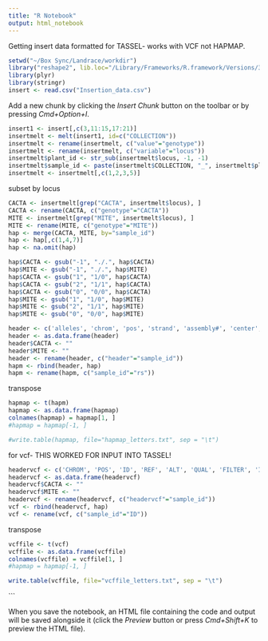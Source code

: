 ```yaml
---
title: "R Notebook"
output: html_notebook
---
```

Getting insert data formatted for TASSEL- works with VCF not HAPMAP.

```r
setwd("~/Box Sync/Landrace/workdir")
library("reshape2", lib.loc="/Library/Frameworks/R.framework/Versions/3.3/Resources/library")
library(plyr)
library(stringr)
insert <- read.csv("Insertion_data.csv")
```

Add a new chunk by clicking the *Insert Chunk* button on the toolbar or by pressing *Cmd+Option+I*.
```r
insert1 <- insert[,c(3,11:15,17:21)]
insertmelt <- melt(insert1, id=c("COLLECTION"))
insertmelt <- rename(insertmelt, c("value"="genotype"))
insertmelt <- rename(insertmelt, c("variable"="locus"))
insertmelt$plant_id <- str_sub(insertmelt$locus, -1, -1)
insertmelt$sample_id <- paste(insertmelt$COLLECTION, "_", insertmelt$plant_id)
insertmelt <- insertmelt[,c(1,2,3,5)]
```

subset by locus
```r
CACTA <- insertmelt[grep("CACTA", insertmelt$locus), ]
CACTA <- rename(CACTA, c("genotype"="CACTA"))
MITE <- insertmelt[grep("MITE", insertmelt$locus), ]
MITE <- rename(MITE, c("genotype"="MITE"))
hap <- merge(CACTA, MITE, by="sample_id")
hap <- hap[,c(1,4,7)]
hap <- na.omit(hap)
```


```r
hap$CACTA <- gsub("-1", "./.", hap$CACTA)
hap$MITE <- gsub("-1", "./.", hap$MITE)
hap$CACTA <- gsub("1", "1/0", hap$CACTA)
hap$CACTA <- gsub("2", "1/1", hap$CACTA)
hap$CACTA <- gsub("0", "0/0", hap$CACTA)
hap$MITE <- gsub("1", "1/0", hap$MITE)
hap$MITE <- gsub("2", "1/1", hap$MITE)
hap$MITE <- gsub("0", "0/0", hap$MITE)


```


```r
header <- c('alleles', 'chrom', 'pos', 'strand', 'assembly#', 'center', 'protLSID', 'assayLSID', 'panel', 'QCcode')
header <- as.data.frame(header)
header$CACTA <- ""
header$MITE <- ""
header <- rename(header, c("header"="sample_id"))
hapm <- rbind(header, hap)
hapm <- rename(hapm, c("sample_id"="rs"))
```

transpose
```r
hapmap <- t(hapm)
hapmap <- as.data.frame(hapmap)
colnames(hapmap) = hapmap[1, ]
#hapmap = hapmap[-1, ]
```



```r
#write.table(hapmap, file="hapmap_letters.txt", sep = "\t")
```




for vcf- THIS WORKED FOR INPUT INTO TASSEL! 

```r
headervcf <- c('CHROM', 'POS', 'ID', 'REF', 'ALT', 'QUAL', 'FILTER', 'INFO', 'FORMAT')
headervcf <- as.data.frame(headervcf)
headervcf$CACTA <- ""
headervcf$MITE <- ""
headervcf <- rename(headervcf, c("headervcf"="sample_id"))
vcf <- rbind(headervcf, hap)
vcf <- rename(vcf, c("sample_id"="ID"))
```

transpose
```r
vcffile <- t(vcf)
vcffile <- as.data.frame(vcffile)
colnames(vcffile) = vcffile[1, ]
#hapmap = hapmap[-1, ]
```



```r
write.table(vcffile, file="vcffile_letters.txt", sep = "\t")
```
```


When you save the notebook, an HTML file containing the code and output will be saved alongside it (click the *Preview* button or press *Cmd+Shift+K* to preview the HTML file).
